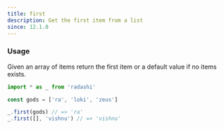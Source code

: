 ```yaml
---
title: first
description: Get the first item from a list
since: 12.1.0
---
```


### Usage

Given an array of items return the first item or a default value if no items exists.

```ts
import * as _ from 'radashi'

const gods = ['ra', 'loki', 'zeus']

_.first(gods) // => 'ra'
_.first([], 'vishnu') // => 'vishnu'
```
